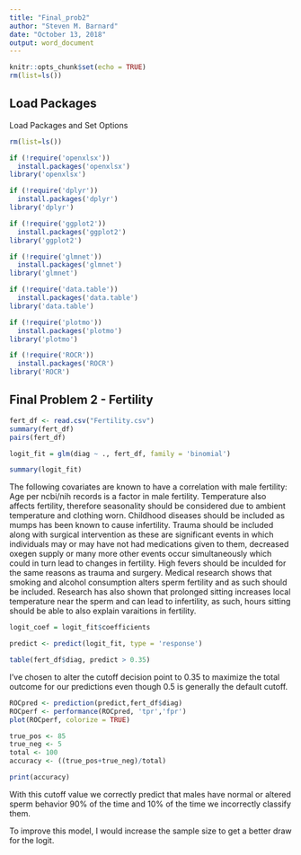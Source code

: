 ---
title: "Final_prob2"
author: "Steven M. Barnard"
date: "October 13, 2018"
output: word_document
---

```{r setup, include=FALSE}
knitr::opts_chunk$set(echo = TRUE)
rm(list=ls())
```

## Load Packages

Load Packages and Set Options

```{r packages}
rm(list=ls())

if (!require('openxlsx'))
  install.packages('openxlsx')
library('openxlsx')

if (!require('dplyr'))
  install.packages('dplyr')
library('dplyr')

if (!require('ggplot2'))
  install.packages('ggplot2')
library('ggplot2')

if (!require('glmnet'))
  install.packages('glmnet')
library('glmnet')

if (!require('data.table'))
  install.packages('data.table')
library('data.table')

if (!require('plotmo'))
  install.packages('plotmo')
library('plotmo')

if (!require('ROCR'))
  install.packages('ROCR')
library('ROCR')
```

## Final Problem 2 - Fertility

```{r read_data}
fert_df <- read.csv("Fertility.csv")
summary(fert_df)
pairs(fert_df)
```
```{r}
logit_fit = glm(diag ~ ., fert_df, family = 'binomial')
```

```{r summary of model}
summary(logit_fit)
```
The following covariates are known to have a correlation with male fertility:
Age per ncbi/nih records is a factor in male fertility.
Temperature also affects fertility, therefore seasonality should be considered due to ambient temperature and clothing worn.
Childhood diseases should be included as mumps has been known to cause infertility.
Trauma should be included along with surgical intervention as these are significant events in which individuals may or may have not had medications given to them, decreased oxegen supply or many more other events occur simultaneously which could in turn lead to changes in fertility. High fevers should be inculded for the same reasons as trauma and surgery.
Medical research shows that smoking and alcohol consumption alters sperm fertility and as such should be included.
Research has also shown that prolonged sitting increases local temperature near the sperm and can lead to infertility, as such, hours sitting should be able to also explain varaitions in fertility.

```{r save coefficients}
logit_coef = logit_fit$coefficients
```

```{r conf matrix}
predict <- predict(logit_fit, type = 'response')

table(fert_df$diag, predict > 0.35)
```
I've chosen to alter the cutoff decision point to 0.35 to maximize the total outcome for our predictions even though 0.5 is generally the default cutoff.

```{r ROC}
ROCpred <- prediction(predict,fert_df$diag)
ROCperf <- performance(ROCpred, 'tpr','fpr')
plot(ROCperf, colorize = TRUE)
```

```{r accuracy}
true_pos <- 85
true_neg <- 5
total <- 100
accuracy <- ((true_pos+true_neg)/total)

print(accuracy)
```

With this cutoff value we correctly predict that males have normal or altered sperm behavior 90% of the time and 10% of the time we incorrectly classify them.

To improve this model, I would increase the sample size to get a better draw for the logit.
